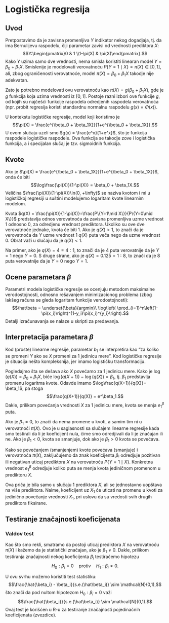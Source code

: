 # Logistička regresija

\require{\amsmath}

## Uvod

Pretpostavimo da je zavisna promenljiva $Y$ indikator nekog dogadjaja, tj. da ima Bernulijevu raspodelu, čiji parametar zavisi od vrednosti prediktora $X$:
$$Y:\begin{pmatrix}0 & 1 \\1-\pi(X) & \pi(X)\end{pmatrix}.$$ Kako $Y$ uzima samo dve vrednosti, nema smisla koristiti linearan model $Y = \beta_0 + \beta_1X$. Smislenije je modelovati verovatnoću $P\{Y=1\mid X\} = \pi(X)\in[0,1]$, ali, zbog ograničenosti verovatnoće, model $\pi(X)=\beta_0 + \beta_1X$ takodje nije adekvatan.

Zato je potrebno modelovati ovu verovatnoću kao $\pi(X) = g(\beta_0 + \beta_1X)$, gde je $g$ funkcija koja uzima vrednosti iz $[0,1]$. Postoje razni izbori ove funkcije $g$, od kojih su najčešći funkcije raspodela odredjenih raspodela verovatnoća (npr. probit regresija koristi standardnu normalnu raspodelu $g(x)=\Phi(x)$).

U kontekstu logističke regresije, model koji koristimo je
$$\pi(X) = \frac{e^{\beta_0 + \beta_1X}}{1+e^{\beta_0 + \beta_1X}}.$$
U ovom slučaju uzeli smo $g(x) = \frac{e^x}{1+e^x}$, što je funkcija raspodele logističke raspodele. Ova funkcija se takodje zove i logistička funkcija, a i specijalan slučaj je tzv. sigmoidnih funkcija.

## Kvote

Ako je $\pi(X) = \frac{e^{\beta_0 + \beta_1X}}{1+e^{\beta_0 + \beta_1X}}$, onda će biti $$\log\frac{\pi(X)}{1-\pi(X)} = \beta_0 + \beta_1X.$$ Veličina $\frac{\pi(X)}{1-\pi(X)}\in(0, +\infty)$ se naziva kvotom i mi u logističkoj regresiji u suštini modelujemo logaritam kvote linearnim modelom.

Kvota $q(X) = \frac{\pi(X)}{1-\pi(X)}=\frac{P\{Y=1\mid X\}}{P\{Y=0\mid X\}}$ predstavlja odnos verovatnoća da zavisna promenljiva uzme vrednost 1 odnosno 0, za odredjenu vrednost prediktora. Ukoliko su ove dve verovatnoće jednake, kvota će biti 1.
Ako je $q(X)>1$, to znači da je verovatnoća da $Y$ uzme vrednost 1 $q(X)$ puta veča nego da uzme vrednost 0. Obrat važi u slučaju da je $q(X)<1$.

Na primer, ako je $q(X)=4=4:1$, to znači da je 4 puta verovatnije da je $Y=1$ nego $Y=0$. S druge strane, ako je $q(X)=0.125=1:8$, to znači da je 8 puta verovatnije da je $Y=0$ nego $Y=1$.

## Ocene parametara $\beta$

Parametri modela logističke regresije se ocenjuju metodom maksimalne verodostojnosti, odnosno rešavanjem minimizacionog problema (zbog lakšeg računa se gleda logaritam funkcije verodostojnosti):
$$\hat\beta = \underset{\beta}{argmin}\ \log\left( \prod_{i=1}^n\left(1-\pi(x_i)\right)^{1-y_i}\pi(x_i)^{y_i}\right).$$ Detalji izračunavanja se nalaze u skripti za predavanja.

## Interpretacija parametara $\beta$

Kod (proste) linearne regresije, parametar $b_1$ se interpretira kao "za koliko se promeni $Y$ ako se $X$ promeni za 1 jedinicu mere". Kod logističke regresije je situacija nešto kompleksnija, jer imamo logističku transformaciju.

Pogledajmo šta se dešava ako $X$ povećamo za 1 jedinicu mere.
Kako je $\log(q(X)) = \beta_0 + \beta_1X$, biće $\log(q(X+1)) - \log(q(X)) = \beta_1$, tj. $\beta_1$ predstavlja promenu logaritma kvote. Odavde imamo $\log\frac{q(X+1)}{q(X)}= \beta_1$, pa stoga  $$\frac{q(X+1)}{q(X)} = e^\beta_1.$$ Dakle, prilikom povećanja vrednosti $X$ za 1 jedinicu mere, kvota se menja $e^\beta_1$ puta.

Ako je $\beta_1=0$, to znači da nema promene u kvoti, a samim tim ni u verovatnoći $\pi(X)$. Ovo je u saglasnosti sa slučajem linearne regresije kada smo testirali da li je koeficijent nula, čime smo odredjivali da li je značajan ili ne.
Ako je $\beta_1<0$, kvota se smanjuje, dok ako je $\beta_1>0$ kvota se povećava.

Kako se povećanjem (smanjenjem) kvote povećava (smanjuje) i verovatnoća $\pi(X)$, zaključujemo da znak koeficijenta $\beta_!$ odredjuje pozitivan ili negativan uticaj prediktora $X$ na verovatnoću $P\{Y=1\mid X\}$.
Konkretna vrednost $e^\beta_1$ odredjuje koliko puta se menja kvota jediničnom promenom u prediktoru $X$.

Ova priča je bila samo u slučaju 1 prediktora $X$, ali se jednostavno uopštava na više prediktora. Naime, koeficijent uz $X_1$ će uticati na promenu u kvoti za jedinično povečanje vrednosti $X_1$, pri uslovu da su vredosti svih drugih prediktora fiksirane.

## Testiranje značajnosti koeficijenata

### Valdov test

Kao što smo rekli, smatramo da postoji uticaj prediktora $X$ na verovatnoću $\pi(X)$ i kažemo da je statistički značajan, ako je $\beta_1\neq 0$. Dakle, prilikom testiranja značajnosti nekog koeficijenta $\beta_i$ testiraćemo hipotezu $$H_0 : \beta_i=0\quad \text{protiv} \quad H_1:\beta_i\neq0.$$

U ovu svrhu možemo koristiti test statistiku:
$$\frac{\hat{\beta_i} - \beta_i}{s.e.(\hat\beta_i)} \sim \mathcal{N}(0,1),$$
što znači da pod nultom hipotezom $H_0 : \beta_i=0$ važi 
$$\frac{\hat{\beta_i}}{s.e.(\hat\beta_i)} \sim \mathcal{N}(0,1).$$
Ovaj test je korišćen u R-u za testiranje značajnosti pojedinačnih koeficijenata (zvezdice).